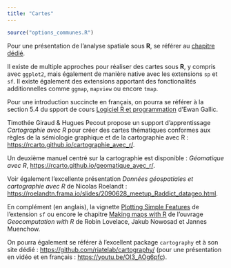 ```yaml
---
title: "Cartes"
---
```


```r
source("options_communes.R")
```

<div class="notes">
Pour une présentation de l'analyse spatiale sous **R**, se référer au [chapitre dédié](analyse-spatiale.html).
</div>

Il existe de multiple approches pour réaliser des cartes sous **R**, y compris avec `ggplot2`{.pkg}, mais également de manière native avec les extensions `sp`{.pkg} et `sf`{.pkg}. Il existe également des extensions apportant des fonctionalités additionnelles comme `ggmap`{.pkg}, `mapview`{.pkg} ou encore `tmap`{.pkg}.

Pour une introduction succincte en français, on pourra se référer à la section 5.4 du spport de cours [Logiciel R et programmation](http://egallic.fr/Enseignement/R/m1_stat_eco_logiciel_R.pdf) d'Ewan Gallic.

Timothée Giraud & Hugues Pecout propose un support d'apprentissage *Cartographie avec R* pour créer des cartes thématiques conformes aux règles de la sémiologie graphique et de la cartographie avec R : <https://rcarto.github.io/cartographie_avec_r/>.

Un deuxième manuel centré sur la cartographie est disponible : *Géomatique avec R*, <https://rcarto.github.io/geomatique_avec_r/>.

Voir également l'excellente présentation *Données géospatiales et cartographie avec R* de Nicolas Roelandt : <https://roelandtn.frama.io/slides/2090628_meetup_Raddict_datageo.html>.

En complément (en anglais), la vignette [Plotting Simple Features](https://cran.r-project.org/web/packages/sf/vignettes/sf5.html) de l'extension `sf`{.pkg} ou encore le chapitre [Making maps with R](https://geocompr.robinlovelace.net/adv-map.html) de l'ouvrage *Geocomputation with R* de Robin Lovelace, Jakub Nowosad et Jannes Muenchow.

On pourra également se référer à l'excellent package `cartography`{.pkg} et à son site dédié : <https://github.com/riatelab/cartography/> (pour une présentation en vidéo et en français : <https://youtu.be/OI3_AOg6pfc>).

